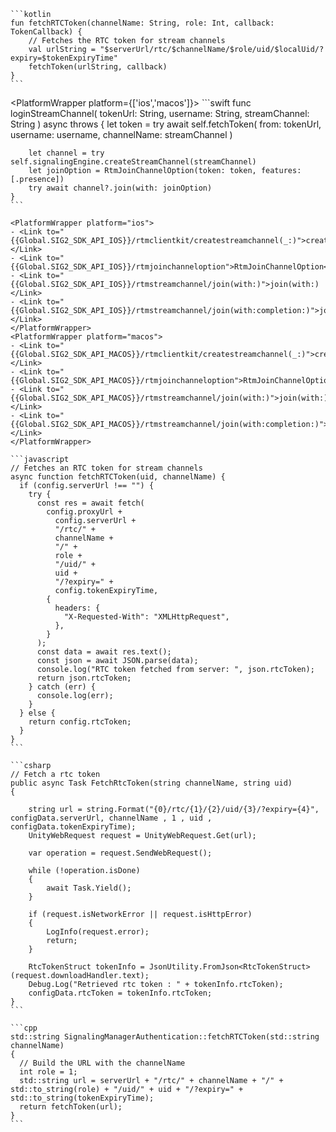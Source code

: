 <PlatformWrapper platform='android'>

    ```kotlin
    fun fetchRTCToken(channelName: String, role: Int, callback: TokenCallback) {
        // Fetches the RTC token for stream channels
        val urlString = "$serverUrl/rtc/$channelName/$role/uid/$localUid/?expiry=$tokenExpiryTime"
        fetchToken(urlString, callback)
    }
    ```

</PlatformWrapper>

<PlatformWrapper platform={['ios','macos']}>
    ```swift
    func loginStreamChannel(
        tokenUrl: String, username: String, streamChannel: String
    ) async throws {
        let token = try await self.fetchToken(
            from: tokenUrl, username: username, channelName: streamChannel
        )

        let channel = try self.signalingEngine.createStreamChannel(streamChannel)
        let joinOption = RtmJoinChannelOption(token: token, features: [.presence])
        try await channel?.join(with: joinOption)
    }
    ```

    <PlatformWrapper platform="ios">
    - <Link to="{{Global.SIG2_SDK_API_IOS}}/rtmclientkit/createstreamchannel(_:)">createStreamChannel(_:)</Link>
    - <Link to="{{Global.SIG2_SDK_API_IOS}}/rtmjoinchanneloption">RtmJoinChannelOption</Link>
    - <Link to="{{Global.SIG2_SDK_API_IOS}}/rtmstreamchannel/join(with:)">join(with:)</Link>
    - <Link to="{{Global.SIG2_SDK_API_IOS}}/rtmstreamchannel/join(with:completion:)">join(with:completion:)</Link>
    </PlatformWrapper>
    <PlatformWrapper platform="macos">
    - <Link to="{{Global.SIG2_SDK_API_MACOS}}/rtmclientkit/createstreamchannel(_:)">createStreamChannel(_:)</Link>
    - <Link to="{{Global.SIG2_SDK_API_MACOS}}/rtmjoinchanneloption">RtmJoinChannelOption</Link>
    - <Link to="{{Global.SIG2_SDK_API_MACOS}}/rtmstreamchannel/join(with:)">join(with:)</Link>
    - <Link to="{{Global.SIG2_SDK_API_MACOS}}/rtmstreamchannel/join(with:completion:)">join(with:completion:)</Link>
    </PlatformWrapper>
</PlatformWrapper>

<PlatformWrapper platform = 'web'>

    ```javascript
    // Fetches an RTC token for stream channels
    async function fetchRTCToken(uid, channelName) {
      if (config.serverUrl !== "") {
        try {
          const res = await fetch(
            config.proxyUrl +
              config.serverUrl +
              "/rtc/" +
              channelName +
              "/" +
              role +
              "/uid/" +
              uid +
              "/?expiry=" +
              config.tokenExpiryTime,
            {
              headers: {
                "X-Requested-With": "XMLHttpRequest",
              },
            }
          );
          const data = await res.text();
          const json = await JSON.parse(data);
          console.log("RTC token fetched from server: ", json.rtcToken);
          return json.rtcToken;
        } catch (err) {
          console.log(err);
        }
      } else {
        return config.rtcToken;
      }
    }
    ```
  
</PlatformWrapper>
<PlatformWrapper platform='unity'>

    ```csharp
    // Fetch a rtc token
    public async Task FetchRtcToken(string channelName, string uid)
    {

        string url = string.Format("{0}/rtc/{1}/{2}/uid/{3}/?expiry={4}", configData.serverUrl, channelName , 1 , uid , configData.tokenExpiryTime);
        UnityWebRequest request = UnityWebRequest.Get(url);

        var operation = request.SendWebRequest();

        while (!operation.isDone)
        {
            await Task.Yield();
        }

        if (request.isNetworkError || request.isHttpError)
        {
            LogInfo(request.error);
            return;
        }

        RtcTokenStruct tokenInfo = JsonUtility.FromJson<RtcTokenStruct>(request.downloadHandler.text);
        Debug.Log("Retrieved rtc token : " + tokenInfo.rtcToken);
        configData.rtcToken = tokenInfo.rtcToken;
    }
    ```
</PlatformWrapper>
<PlatformWrapper platform='linux-cpp'>

    ```cpp
    std::string SignalingManagerAuthentication::fetchRTCToken(std::string channelName)
    {
      // Build the URL with the channelName
      int role = 1;
      std::string url = serverUrl + "/rtc/" + channelName + "/" + std::to_string(role) + "/uid/" + uid + "/?expiry=" + std::to_string(tokenExpiryTime);
      return fetchToken(url);
    }
    ```
</PlatformWrapper>

